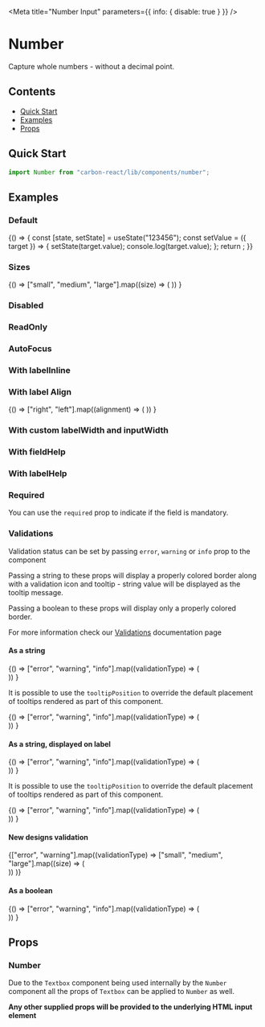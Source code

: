 

<Meta title="Number Input" parameters={{ info: { disable: true } }} />

# Number

Capture whole numbers - without a decimal point.

## Contents

- [Quick Start](#quick-start)
- [Examples](#examples)
- [Props](#props)

## Quick Start

```javascript
import Number from "carbon-react/lib/components/number";
```

## Examples

### Default

<Canvas>
  <Story name="default">
    {() => {
      const [state, setState] = useState("123456");
      const setValue = ({ target }) => {
        setState(target.value);
        console.log(target.value);
      };
      return <Number label="Number" value={state} onChange={setValue} />;
    }}
  </Story>
</Canvas>

### Sizes

<Canvas>
  <Story name="sizes">
    {() =>
      ["small", "medium", "large"].map((size) => (
        <Number
          key={`Number - ${size}`}
          label={`Number - ${size}`}
          value="123456"
          size={size}
          mb={2}
        />
      ))
    }
  </Story>
</Canvas>

### Disabled

<Canvas>
  <Story name="disabled">
    <Number label="Number" value="123456" disabled />
  </Story>
</Canvas>

### ReadOnly

<Canvas>
  <Story name="readOnly">
    <Number label="Number" value="123456" readOnly />
  </Story>
</Canvas>

### AutoFocus

<Canvas>
  <Story name="autoFocus" parameters={{ chromatic: { disable: true } }}>
    <Number label="Number" value="123456" autoFocus />
  </Story>
</Canvas>

### With labelInline

<Canvas>
  <Story name="with labelInline" parameters={{ chromatic: { disable: true } }}>
    <Number label="Number" value="123456" labelInline />
  </Story>
</Canvas>

### With label Align

<Canvas>
  <Story name="with labelAlign">
    {() =>
      ["right", "left"].map((alignment) => (
        <Number
          label="Number"
          labelInline
          value="123456"
          inputWidth={50}
          key={alignment}
          labelAlign={alignment}
        />
      ))
    }
  </Story>
</Canvas>

### With custom labelWidth and inputWidth

<Canvas>
  <Story name="with custom labelWidth and inputWidth">
    <Number
      label="Number"
      value="123456"
      labelInline
      labelWidth={50}
      inputWidth={50}
    />
  </Story>
</Canvas>

### With fieldHelp

<Canvas>
  <Story name="with fieldHelp">
    <Number label="Number" value="123456" fieldHelp="Help" />
  </Story>
</Canvas>

### With labelHelp

<Canvas>
  <Story name="with labelHelp">
    <Number
      label="Number"
      value="123456"
      labelHelp="Help"
      helpAriaLabel="Help"
    />
  </Story>
</Canvas>

### Required

You can use the `required` prop to indicate if the field is mandatory.

<Canvas>
  <Story name="required">
    <Number label="Number" value="123456" required />
  </Story>
</Canvas>

### Validations

Validation status can be set by passing `error`, `warning` or `info` prop to the component

Passing a string to these props will display a properly colored border along with a validation icon and tooltip - string value will be displayed as the tooltip message.

Passing a boolean to these props will display only a properly colored border.

For more information check our [Validations](?path=/docs/documentation-validations--page "Validations") documentation page

#### As a string

<Canvas>
  <Story name="validations - string - component">
    {() =>
      ["error", "warning", "info"].map((validationType) => (
        <div key={`${validationType}-string-component`}>
          <Number
            label="Number"
            value="123456"
            {...{ [validationType]: "Message" }}
            mb={2}
          />
          <Number
            label="Number - readOnly"
            value="123456"
            readOnly
            {...{ [validationType]: "Message" }}
            mb={2}
          />
        </div>
      ))
    }
  </Story>
</Canvas>

It is possible to use the `tooltipPosition` to override the default placement of tooltips rendered as part of this component.

<Canvas>
  <Story
    name="validations - string - with tooltipPosition overriden - component"
    parameters={{ chromatic: { disable: true } }}
  >
    {() =>
      ["error", "warning", "info"].map((validationType) => (
        <div key={`${validationType}-string-component`}>
          <Number
            label="Number"
            value="123456"
            {...{ [validationType]: "Message" }}
            mb={2}
            tooltipPosition="bottom"
          />
        </div>
      ))
    }
  </Story>
</Canvas>

#### As a string, displayed on label

<Canvas>
  <Story name="validations - string - label">
    {() =>
      ["error", "warning", "info"].map((validationType) => (
        <div key={`${validationType}-string-label`}>
          <Number
            label="Number"
            value="123456"
            validationOnLabel
            {...{ [validationType]: "Message" }}
            mb={2}
          />
          <Number
            label="Number - readOnly"
            value="123456"
            validationOnLabel
            readOnly
            {...{ [validationType]: "Message" }}
            mb={2}
          />
        </div>
      ))
    }
  </Story>
</Canvas>

It is possible to use the `tooltipPosition` to override the default placement of tooltips rendered as part of this component.

<Canvas>
  <Story
    name="validations - string - with tooltipPosition overriden - label"
    parameters={{ chromatic: { disable: true } }}
  >
    {() =>
      ["error", "warning", "info"].map((validationType) => (
        <div key={`${validationType}-string-label`}>
          <Number
            label="Number"
            value="123456"
            validationOnLabel
            {...{ [validationType]: "Message" }}
            mb={2}
            tooltipPosition="top"
          />
        </div>
      ))
    }
  </Story>
</Canvas>

#### New designs validation

<Canvas>
  <Story name="validations - string - new design">
    <CarbonProvider validationRedesignOptIn>
      {["error", "warning"].map((validationType) =>
        ["small", "medium", "large"].map((size) => (
          <div
            style={{ width: "296px" }}
            key={`${size}-${validationType}-string-component`}
          >
            <Number
              label={`${size} - ${validationType}`}
              value="123456"
              size={size}
              {...{ [validationType]: "Message" }}
              m={4}
            />
            <Number
              label={`readOnly - ${size} - ${validationType}`}
              value="123456"
              readOnly
              size={size}
              {...{ [validationType]: "Message" }}
              m={4}
            />
          </div>
        ))
      )}
    </CarbonProvider>
  </Story>
</Canvas>

#### As a boolean

<Canvas>
  <Story name="validations - boolean">
    {() =>
      ["error", "warning", "info"].map((validationType) => (
        <div key={`${validationType}-boolean-component`}>
          <Number
            label="Number"
            value="123456"
            {...{ [validationType]: true }}
            mb={2}
          />
          <Number
            label="Number - readOnly"
            value="123456"
            readOnly
            {...{ [validationType]: true }}
            mb={2}
          />
        </div>
      ))
    }
  </Story>
</Canvas>

## Props

### Number

Due to the `Textbox` component being used internally by the `Number` component all the props of `Textbox` can be applied to `Number` as well.

<ArgsTable of={OriginalTextbox} />

**Any other supplied props will be provided to the underlying HTML input element**

